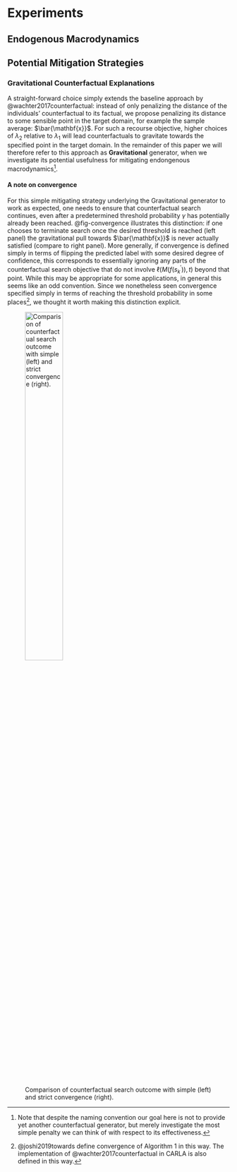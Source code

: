 # Experiments {#sec-empirical-2}

## Endogenous Macrodynamics

## Potential Mitigation Strategies

### Gravitational Counterfactual Explanations {#sec-empirical-2-mitigate}

A straight-forward choice simply extends the baseline approach by @wachter2017counterfactual: instead of only penalizing the distance of the individuals' counterfactual to its factual, we propose penalizing its distance to some sensible point in the target domain, for example the sample average: $\bar{\mathbf{x}}$. For such a recourse objective, higher choices of $\lambda_2$ relative to $\lambda_1$ will lead counterfactuals to gravitate towards the specified point in the target domain. In the remainder of this paper we will therefore refer to this approach as **Gravitational** generator, when we investigate its potential usefulness for mitigating endongenous macrodynamics^[Note that despite the naming convention our goal here is not to provide yet another counterfactual generator, but merely investigate the most simple penalty we can think of with respect to its effectiveness.].

#### A note on convergence

For this simple mitigating strategy underlying the Gravitational generator to work as expected, one needs to ensure that counterfactual search continues, even after a predetermined threshold probability $\gamma$ has potentially already been reached. @fig-convergence illustrates this distinction: if one chooses to terminate search once the desired threshold is reached (left panel) the gravitational pull towards $\bar{\mathbf{x}}$ is never actually satisfied (compare to right panel). More generally, if convergence is defined simply in terms of flipping the predicted label with some desired degree of confidence, this corresponds to essentially ignoring any parts of the counterfactual search objective that do not involve $\ell(M(f(s_k^\prime)),t)$ beyond that point. While this may be appropriate for some applications, in general this seems like an odd convention. Since we nonetheless seen convergence specified simply in terms of reaching the threshold probability in some places^[@joshi2019towards define convergence of Algorithm 1 in this way. The implementation of @wachter2017counterfactual in CARLA is also defined in this way.], we thought it worth making this distinction explicit.

![Comparison of counterfactual search outcome with simple (left) and strict convergence (right).](www/gravitational_generator_comparison.png){#fig-convergence fig.pos="h" width=45%}